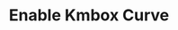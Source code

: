---
title: "Enable Kmbox Curve"
description: "Instruction to enable Kmbox Curve"
icon: 'asterisk'
---